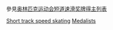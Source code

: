 {{NoteTA|G1=Sports}}
參見[[奥林匹克运动会短道速滑奖牌得主列表|奥林匹克运动会短道速滑奖牌得主列表]]
[[Category:冬季奧林匹克運動會各項目獎牌得主|Short track speed skating]]
[[Category:奧運短道競速滑冰運動員|Medalists]]